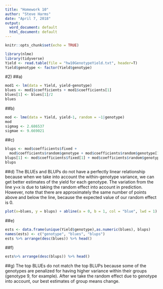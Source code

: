 ---
title: "Homework 10"
author: "Steve Harms"
date: "April 7, 2018"
output:
  word_document: default
  html_document: default
---

```{r setup, include=FALSE}
knitr::opts_chunk$set(echo = TRUE)
```
```{r, include = FALSE}
library(nlme)
library(tidyverse)
Yield <- read.table(file = "hw10GenotypeYield.txt", header=T)
Yield$genotype <- factor(Yield$genotype)
```
#2)
##a)
```{r}
mod1 <- lm(data = Yield, yield~genotype)
blues <- mod1$coefficients + mod1$coefficients[1]
blues[1] <- blues[1]/2
blues
```

##b)
```{r}
mod <- lme(data = Yield, yield~1, random = ~1|genotype)
mod
sigmag <- 2.686537
sigmae <- 9.669021
```

##c)
```{r}
blups <- mod$coefficients$fixed +
  mod$coefficients$random$genotype + mod$coefficients$random$genotype[1]
blups[1] <- mod$coefficients$fixed[1] + mod$coefficients$random$genotype[1]
blups
```

##d)
The BLUEs and BLUPs do not have a perfectly linear relationship because when we take into account the within-genotype variance, we can get better estimates of the yield for each genotype. The variation from the line y=x is due to taking the random effect into account in prediction. However, note that there are approximately the same number of points above and below the line, because the expected value of our random effect is 0.
```{r}
plot(x=blues, y = blups) + abline(a = 0, b = 1, col = "blue", lwd = 1)
```

##e)
```{r}
ests <- data.frame(unique(Yield$genotype),as.numeric(blues), blups)
names(ests) <- c("genotype", "blues", "blups")
ests %>% arrange(desc(blues)) %>% head()
```

##f)
```{r}
ests%>% arrange(desc(blups)) %>% head()
```

##g)
The top BLUEs do not match the top BLUPs because some of the genotypes are penalized for having higher variance within their groups (genotype 9, for example). After we take the random effect due to genotype into account, our best estimates of group means change.